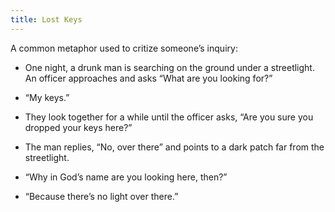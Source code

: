 ```yaml
---
title: Lost Keys
---
```



A common metaphor used to critize someone's inquiry:

- One night, a drunk man is searching on the ground under a streetlight. An officer approaches and asks "What are you looking for?"

- "My keys."

- They look together for a while until the officer asks, "Are you sure you dropped your keys here?"

- The man replies, "No, over there" and points to a dark patch far from the streetlight.

- "Why in God's name are you looking here, then?"

- "Because there's no light over there."